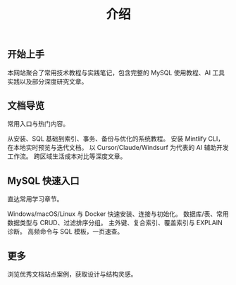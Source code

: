 ﻿---
title: "介绍"
description: "Howen 文档站点简介与快速导航"
---

## 开始上手

本网站聚合了常用技术教程与实践笔记，包含完整的 MySQL 使用教程、AI 工具实践以及部分深度研究文章。


## 文档导览

常用入口与热门内容。

<Columns cols={2}>
  <Card title="MySQL 教程" icon="database" href="/mysql/intro">
    从安装、SQL 基础到索引、事务、备份与优化的系统教程。
  </Card>
  <Card title="本地开发预览" icon="pen-to-square" href="/development">
    安装 Mintlify CLI，在本地实时预览与迭代文档。
  </Card>
  <Card title="AI 工具实践" icon="sparkles" href="/ai-tools/cursor">
    以 Cursor/Claude/Windsurf 为代表的 AI 辅助开发工作流。
  </Card>
  <Card title="Deep Research" icon="magnifying-glass" href="/deep-research/china-japan-us-living-costs">
    跨区域生活成本对比等深度文章。
  </Card>
</Columns>

## MySQL 快速入口

直达常用学习章节。

<Columns cols={2}>
  <Card title="安装与环境" icon="server" href="/mysql/install">
    Windows/macOS/Linux 与 Docker 快速安装、连接与初始化。
  </Card>
  <Card title="SQL 基础" icon="code" href="/mysql/basics">
    数据库/表、常用数据类型与 CRUD、过滤排序分组。
  </Card>
  <Card title="表设计与索引" icon="sitemap" href="/mysql/schema-index">
    主外键、复合索引、覆盖索引与 EXPLAIN 诊断。
  </Card>
  <Card title="速查表" icon="list" href="/mysql/cheatsheet">
    高频命令与 SQL 模板，一页速查。
  </Card>
</Columns>


## 更多

<Card title="示例与灵感" icon="stars" href="https://mintlify.com/customers">
  浏览优秀文档站点案例，获取设计与结构灵感。
</Card>
